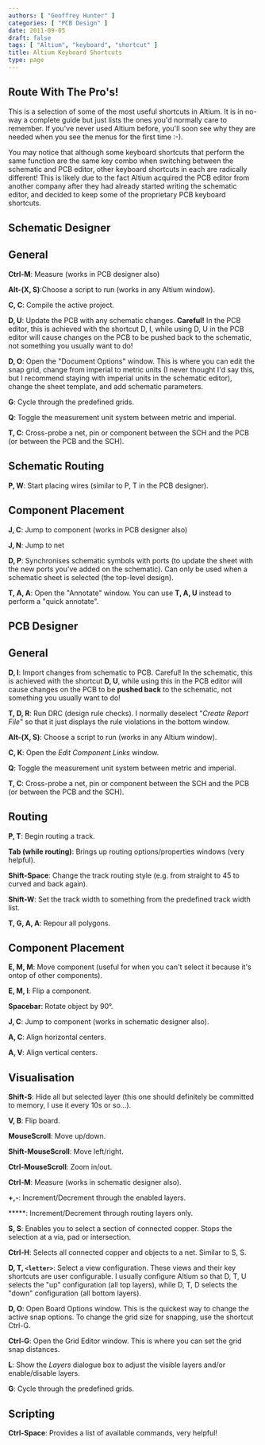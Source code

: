 ```yaml
---
authors: [ "Geoffrey Hunter" ]
categories: [ "PCB Design" ]
date: 2011-09-05
draft: false
tags: [ "Altium", "keyboard", "shortcut" ]
title: Altium Keyboard Shortcuts
type: page
---
```



## Route With The Pro's!

This is a selection of some of the most useful shortcuts in Altium. It is in no-way a complete guide but just lists the ones you'd normally care to remember. If you've never used Altium before, you'll soon see why they are needed when you see the menus for the first time :-).

You may notice that although some keyboard shortcuts that perform the same function are the same key combo when switching between the schematic and PCB editor, other keyboard shortcuts in each are radically different! This is likely due to the fact Altium acquired the PCB editor from another company after they had already started writing the schematic editor, and decided to keep some of the proprietary PCB keyboard shortcuts.

## Schematic Designer

## General

**Ctrl-M**: Measure (works in PCB designer also)  

**Alt-(X, S)**:Choose a script to run (works in any Altium window).  

**C, C**: Compile the active project.  

**D, U**: Update the PCB with any schematic changes. **Careful!** In the PCB editor, this is achieved with the shortcut D, I, while using D, U in the PCB editor will cause changes on the PCB to be pushed back to the schematic, not something you usually want to do!  

**D, O**: Open the "Document Options" window. This is where you can edit the snap grid, change from imperial to metric units (I never thought I'd say this, but I recommend staying with imperial units in the schematic editor), change the sheet template, and add schematic parameters.  

**G**: Cycle through the predefined grids.  

**Q**: Toggle the measurement unit system between metric and imperial.  

**T, C**: Cross-probe a net, pin or component between the SCH and the PCB (or between the PCB and the SCH).

## Schematic Routing

**P, W**: Start placing wires (similar to P, T in the PCB designer).

## Component Placement

**J, C**: Jump to component (works in PCB designer also)  

**J, N**: Jump to net  

**D, P**: Synchronises schematic symbols with ports (to update the sheet with the new ports you've added on the schematic). Can only be used when a schematic sheet is selected (the top-level design).  

**T, A, A**: Open the "Annotate" window. You can use **T, A, U** instead to perform a "quick annotate".

## PCB Designer

## General

**D, I**: Import changes from schematic to PCB. Careful! In the schematic, this is achieved with the shortcut **D, U**, while using this in the PCB editor will cause changes on the PCB to be **pushed back** to the schematic, not something you usually want to do!  

**T, D, R**: Run DRC (design rule checks). I normally deselect "_Create Report File_" so that it just displays the rule violations in the bottom window.  

**Alt-(X, S)**: Choose a script to run (works in any Altium window).  

**C, K**: Open the _Edit Component Links_ window.  

**Q**: Toggle the measurement unit system between metric and imperial.  

**T, C**: Cross-probe a net, pin or component between the SCH and the PCB (or between the PCB and the SCH).

## **Routing**

**P, T**: Begin routing a track.   

**Tab (while routing)**: Brings up routing options/properties windows (very helpful).  

**Shift-Space**: Change the track routing style (e.g. from straight to 45 to curved and back again).  

**Shift-W**: Set the track width to something from the predefined track width list.  

**T, G, A, A**: Repour all polygons.




## **Component Placement**




**E, M, M**: Move component (useful for when you can't select it because it's ontop of other components).  

**E, M, I**: Flip a component.  

**Spacebar**: Rotate object by 90°.  

**J, C**: Jump to component (works in schematic designer also).  

**A, C**: Align horizontal centers.  

**A, V**: Align vertical centers.

## **Visualisation**

**Shift-S**: Hide all but selected layer (this one should definitely be committed to memory, I use it every 10s or so...).  

**V, B**: Flip board.  

**MouseScroll**: Move up/down.  

**Shift-MouseScroll**: Move left/right.  

**Ctrl-MouseScroll**: Zoom in/out.  

**Ctrl-M**: Measure (works in schematic designer also).  

**+,-**: Increment/Decrement through the enabled layers.  

*****: Increment/Decrement through routing layers only.  

**S, S**: Enables you to select a section of connected copper. Stops the selection at a via, pad or intersection.  

**Ctrl-H**: Selects all connected copper and objects to a net. Similar to S, S.  

**D, T, `<letter>`**: Select a view configuration. These views and their key shortcuts are user configurable. I usually configure Altium so that D, T, U selects the "up" configuration (all top layers), while D, T, D selects the "down" configuration (all bottom layers).  

**D, O**: Open Board Options window. This is the quickest way to change the active snap options. To change the grid size for snapping, use the shortcut Ctrl-G.  

**Ctrl-G**: Open the Grid Editor window. This is where you can set the grid snap distances.  

**L**: Show the _Layers_ dialogue box to adjust the visible layers and/or enable/disable layers.  

**G**: Cycle through the predefined grids.

## Scripting

**Ctrl-Space**: Provides a list of available commands, very helpful!
